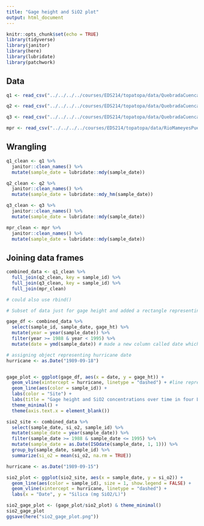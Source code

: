 ```yaml
---
title: "Gage height and SiO2 plot"
output: html_document
---
```


```r
knitr::opts_chunk$set(echo = TRUE)
library(tidyverse)
library(janitor)
library(here)
library(lubridate)
library(patchwork)
```

## Data 

```r
q1 <- read_csv("../../../../courses/EDS214/topatopa/data/QuebradaCuenca1-Bisley.csv", na = c("-9999", ""))

q2 <- read_csv("../../../../courses/EDS214/topatopa/data/QuebradaCuenca2-Bisley.csv", na = c("-9999", ""))

q3 <- read_csv("../../../../courses/EDS214/topatopa/data/QuebradaCuenca3-Bisley.csv", na = c("-9999", ""))

mpr <- read_csv("../../../../courses/EDS214/topatopa/data/RioMameyesPuenteRoto.csv", na = c("-9999", ""))
```

## Wrangling

```r
q1_clean <- q1 %>%
  janitor::clean_names() %>% 
  mutate(sample_date = lubridate::mdy(sample_date)) 

q2_clean <- q2 %>%
  janitor::clean_names() %>% 
  mutate(sample_date = lubridate::mdy_hm(sample_date)) 

q3_clean <- q3 %>%
  janitor::clean_names() %>% 
  mutate(sample_date = lubridate::mdy(sample_date)) 

mpr_clean <- mpr %>%
  janitor::clean_names() %>% 
  mutate(sample_date = lubridate::mdy(sample_date)) 
```

## Joining data frames

```r
combined_data <- q1_clean %>% 
  full_join(q2_clean, key = sample_id) %>% 
  full_join(q3_clean, key = sample_id) %>% 
  full_join(mpr_clean)

# could also use rbind()
```




```r
# Subset of data just for gage height and added a rectangle representing when the hurricane hit

gage_df <- combined_data %>% 
  select(sample_id, sample_date, gage_ht) %>% 
  mutate(year = year(sample_date)) %>% 
  filter(year >= 1988 & year < 1995) %>% 
  mutate(date = ymd(sample_date)) # made a new column called date which is class date

# assigning object representing hurricane date
hurricane <- as.Date("1989-09-18")


gage_plot <- ggplot(gage_df, aes(x = date, y = gage_ht)) +
  geom_vline(xintercept = hurricane, linetype = "dashed") + #line representing hurricane
  geom_line(aes(color = sample_id)) +
  labs(color = "Site") +
  labs(title = "Gage height and SiO2 concentrations over time in four Luquillo Experimental \n Forest watershed study sites", y = "Gage height (m)", x = element_blank()) +
  theme_minimal() +
  theme(axis.text.x = element_blank())


```

```r
sio2_site <- combined_data %>% 
  select(sample_date, si_o2, sample_id) %>% 
  mutate(sample_date = year(sample_date)) %>%
  filter(sample_date >= 1988 & sample_date <= 1995) %>% 
  mutate(sample_date = as.Date(ISOdate(sample_date, 1, 1))) %>% 
  group_by(sample_date, sample_id) %>%
  summarize(si_o2 = mean(si_o2, na.rm = TRUE))

hurricane <- as.Date("1989-09-15")

sio2_plot <- ggplot(sio2_site, aes(x = sample_date, y = si_o2)) +
  geom_line(aes(color = sample_id), size = 1, show.legend = FALSE) +
  geom_vline(xintercept = hurricane, linetype = "dashed") +
  labs(x = "Date", y = "Silica (mg SiO2/L)")
```

```r
sio2_gage_plot <- (gage_plot/sio2_plot) & theme_minimal()
sio2_gage_plot
ggsave(here("sio2_gage_plot.png"))
```

